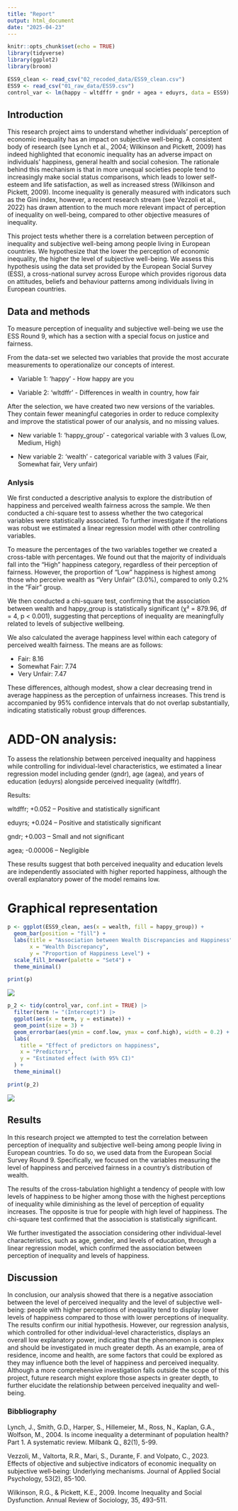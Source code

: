 ```yaml
---
title: "Report"
output: html_document
date: "2025-04-23"
---
```



```r
knitr::opts_chunk$set(echo = TRUE)
library(tidyverse)
library(ggplot2)
library(broom)

ESS9_clean <- read_csv("02_recoded_data/ESS9_clean.csv")
ESS9 <- read_csv("01_raw_data/ESS9.csv")
control_var <- lm(happy ~ wltdffr + gndr + agea + eduyrs, data = ESS9)
```

## Introduction

This research project aims to understand whether individuals' perception of economic inequality has an impact on subjective well-being. A consistent body of research (see Lynch et al., 2004; Wilkinson and Pickett, 2009) has indeed highlighted that economic inequality has an adverse impact on individuals' happiness, general health and social cohesion. The rationale behind this mechanism is that in more unequal societies people tend to increasingly make social status comparisons, which leads to lower self-esteem and life satisfaction, as well as increased stress (Wilkinson and Pickett, 2009). Income inequality is generally measured with indicators such as the Gini index, however, a recent research stream (see Vezzoli et al., 2022) has drawn attention to the much more relevant impact of perception of inequality on well-being, compared to other objective measures of inequality. 

This project tests whether there is a correlation between perception of inequality and subjective well-being among people living in European countries. We hypothesize that the lower the perception of economic inequality, the higher the level of subjective well-being. We assess this hypothesis using the data set provided by the European Social Survey (ESS), a cross-national survey across Europe which provides rigorous data on attitudes, beliefs and behaviour patterns among individuals living in European countries.



## Data and methods


To measure perception of inequality and subjective well-being we use the ESS Round 9, which has a section with a special focus on justice and fairness. 

From the data-set we selected two variables that provide the most accurate measurements to operationalize our concepts of interest. 

- Variable 1: 'happy' - How happy are you

- Variable 2: 'wltdffr' - Differences in wealth in country, how fair

After the selection, we have created two new versions of the variables. They contain fewer meaningful categories in order to reduce complexity and improve the statistical power of our analysis, and no missing values.

- New variable 1: 'happy_group' - categorical variable with 3 values (Low, Medium, High)

- New variable 2: 'wealth' - categorical variable with 3 values (Fair, Somewhat fair, Very unfair)



### Anlysis


We first conducted a descriptive analysis to explore the distribution of happiness and perceived wealth fairness across the sample. We then conducted a chi-square test to assess whether the two categorical variables were statistically associated. To further investigate if the relations was robust we estimated a linear regression model with other controlling variables.


To measure the percentages of the two variables together we created a cross-table with percentages.
We found out that the majority of individuals fall into the “High” happiness category, regardless of their perception of fairness. However, the proportion of "Low" happiness is highest among those who perceive wealth as "Very Unfair" (3.0%), compared to only 0.2% in the “Fair” group.

We then conducted a chi-square test, confirming that the association between wealth and happy_group is statistically significant (χ² = 879.96, df = 4, p < 0.001), suggesting that perceptions of inequality are meaningfully related to levels of subjective wellbeing.


We also calculated the average happiness level within each category of perceived wealth fairness. The means are as follows:

 - Fair: 8.16
 - Somewhat Fair: 7.74
 - Very Unfair: 7.47

These differences, although modest, show a clear decreasing trend in average happiness as the perception of unfairness increases. This trend is accompanied by 95% confidence intervals that do not overlap substantially, indicating statistically robust group differences.



# ADD-ON analysis:

To assess the relationship between perceived inequality and happiness while controlling for individual-level characteristics, we estimated a linear regression model including gender (gndr), age (agea), and years of education (eduyrs) alongside perceived inequality (wltdffr). 

Results:

wltdffr; +0.052 – Positive and statistically significant

eduyrs; +0.024 – Positive and statistically significant

gndr; +0.003 – Small and not significant

agea; -0.00006 – Negligible

These results suggest that both perceived inequality and education levels are independently associated with higher reported happiness, although the overall explanatory power of the model remains low.



# Graphical representation


```r
p <- ggplot(ESS9_clean, aes(x = wealth, fill = happy_group)) +
  geom_bar(position = "fill") +
  labs(title = "Association between Wealth Discrepancies and Happiness",
       x = "Wealth Discrepancy",
       y = "Proportion of Happiness Level") +
  scale_fill_brewer(palette = "Set4") +
  theme_minimal()

print(p)
```

![](https://github.com/robertaalidori/CE1_Alidori_Chinello_Picardi/blob/main/04_plots/wealth_bar_chart.jpeg?raw=true)

```r
p_2 <- tidy(control_var, conf.int = TRUE) |> 
  filter(term != "(Intercept)") |> 
  ggplot(aes(x = term, y = estimate)) +
  geom_point(size = 3) +
  geom_errorbar(aes(ymin = conf.low, ymax = conf.high), width = 0.2) +
  labs(
    title = "Effect of predictors on happiness",
    x = "Predictors",
    y = "Estimated effect (with 95% CI)"
  ) +
  theme_minimal()

print(p_2)
```

![](https://github.com/robertaalidori/CE1_Alidori_Chinello_Picardi/blob/main/04_plots/control_var_plot.jpeg?raw=true)

## Results 

In this research project we attempted to test the correlation between perception of inequality and subjective well-being among people living in European countries. To do so, we used data from the European Social Survey  Round 9. Specifically, we focused on the variables measuring the level of happiness and perceived fairness in a country's distribution of wealth.

The results of the cross-tabulation highlight a tendency of people with low levels of happiness to be higher among those with the highest perceptions of inequality while diminishing as the level of perception of equality increases. The opposite is true for people with high level of happiness. The chi-square test confirmed that the association is statistically significant. 

We further investigated the association considering other individual-level characteristics, such as age, gender, and levels of education, through a linear regression model, which confirmed the association between perception of inequality and levels of happiness.

## Discussion 

In conclusion, our analysis showed that there is a negative association between the level of perceived inequality and the level of subjective well-being: people with higher perceptions of inequality tend to display lower levels of happiness compared to those with lower perceptions of inequality. The results confirm our initial hypothesis.
However, our regression analysis, which controlled for other individual-level characteristics, displays an overall low explanatory power, indicating that the phenomenon is complex and should be investigated in much greater depth. As an example, area of residence, income and health, are some factors that could be explored as they may influence both the level of happiness and perceived inequality. 
Although a more comprehensive investigation falls outside the scope of this project, future research might explore those aspects in greater depth, to further elucidate the relationship between perceived inequality and well-being.

### Bibbliography

Lynch, J., Smith, G.D., Harper, S., Hillemeier, M., Ross, N., Kaplan, G.A., Wolfson, M., 2004. Is income inequality a determinant of population health? Part 1. A systematic review. Milbank Q., 82(1), 5-99. 

Vezzoli, M., Valtorta, R.R., Mari, S., Durante, F. and Volpato, C., 2023. Effects of objective and subjective indicators of economic inequality on subjective well‐being: Underlying mechanisms. Journal of Applied Social Psychology, 53(2), 85-100.

Wilkinson, R.G., & Pickett, K.E., 2009. Income Inequality and Social Dysfunction. Annual Review of Sociology, 35, 493–511.


